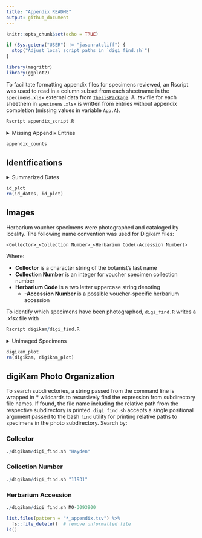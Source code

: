 ```yaml
---
title: "Appendix README"
output: github_document
---
```


```r
knitr::opts_chunk$set(echo = TRUE)

if (Sys.getenv("USER") != "jasonratcliff") {
  stop("Adjust local script paths in `digi_find.sh`")
}
```

```r
library(magrittr)
library(ggplot2)
```

To facilitate formatting appendix files for specimens reviewed, an Rscript
was used to read in a column subset from each sheetname in the
`specimens.xlsx` external data from
[`ThesisPackage`](https://github.com/jasonratcliff/ThesisPackage).
A *.tsv* file for each sheetnem in `specimens.xlsx` is written from entries
without appendix completion (missing values in variable `App.A`).

```r
Rscript appendix_script.R
```

<details>
  <summary>Missing Appendix Entries</summary>
  <p>

```r
appendix_files <- list.files(pattern = "*_appendix.tsv")

missing_appendixes <- purrr::map_dfr(
  .x = appendix_files, function(appendix) {
    readr::read_tsv(file = appendix,
                    col_types = paste0(rep("c", times = 10), collapse = "")) %>%
      dplyr::mutate(
        sheetname = gsub(pattern = "_appendix.tsv", replacement = "",
                         x = appendix)
      )
  })

appendix_counts <- ggplot(data = missing_appendixes) +
  geom_bar(aes(x = sheetname, fill = sheetname)) +
  scale_fill_brewer("Sheetname", type = "qual") +
  theme_classic() +
  theme(axis.text.x = element_text(angle = 45, hjust = 1)) +
  labs(x = "Sheetname", y = "Count")

fs::file_delete(path = appendix_files)
rm(appendix_files, missing_appendixes)

```

  </p>
</details>
  
```r
appendix_counts
```

## Identifications

<details>
  <summary>Summarized Dates</summary>
  <p>

```r
library(dplyr)
library(ggplot2)
library(ThesisPackage)

id_dates <- herbarium_specimens %>%
  select(ID) %>%
  mutate(
    Date = stringr::str_extract(
      string = .data$ID,
      pattern = "[0-9]{1,2}/[0-9]{1,2}/[0-9]{2}"
    ) %>% as.Date(x = ., format = "%m/%d/%y")
  ) %>%
  filter(!is.na(Date)) %>%
  group_by(Date) %>%
  add_count(name = "Count")

id_plot <- ggplot(data = id_dates) +
  geom_count(aes(x = Date, y = Count, color = Date)) +
  scale_x_date() +
  scale_color_viridis_c(trans = "date") +
  theme_classic()

```

  </p>
</details>
  
```r
id_plot
rm(id_dates, id_plot)
```

## Images

Herbarium voucher specimens were photographed and cataloged by locality.
The following name convention was used for Digikam files:
    
`<Collector>_<Collection Number>_<Herbarium Code(-Accession Number)>`

Where:

 - **Collector** is a character string of the botanist's last name
 - **Collection Number** is an integer for voucher specimen collection number
 - **Herbarium Code** is a two letter uppercase string denoting 
    + **-Accession Number** is a possible voucher-specific herbarium accession

To identify which specimens have been photographed, `digi_find.R` writes a
*.xlsx* file with 

```r
Rscript digikam/digi_find.R
```

<details>
  <summary>Unimaged Specimens</summary>
  <p>

```r
digikam <- readxl::read_excel("digikam/digikam.xlsx") %>%
  dplyr::mutate(
    path_check = purrr::map_chr(
      .data$path, function(x) ifelse(is.na(x), "Missing", "Match")) %>%
      factor(., levels = c("Missing", "Match"))
  )

digikam_plot <- ggplot(data = digikam) +
  geom_bar(aes(x = excel_sheet, fill = path_check)) +
  scale_fill_discrete("Matched Filepath") +
  theme_classic() +
  theme(axis.text.x = element_text(angle = 45, hjust = 1)) +
  labs(x = "Excel Sheetname", y = "Count")
  
```

  </p>
</details>

```r
digikam_plot
rm(digikam, digikam_plot)
```

## digiKam Photo Organization

To search  subdirectories, a string passed from the command line is wrapped
in **\*** wildcards to recursively find the expression from subdirectory
file names.  If found, the file name including the relative path from the
respective subdirectory is printed. `digi_find.sh` accepts a single
positional argument passed to the bash `find` utility for printing
relative paths to specimens in the photo subdirectory. Search by: 

### Collector

```r
./digikam/digi_find.sh "Hayden"
```

### Collection Number

```r
./digikam/digi_find.sh "11931"
```

### Herbarium Accession

```r
./digikam/digi_find.sh MO-3093900
```

```r
list.files(pattern = "*_appendix.tsv") %>%
  fs::file_delete()  # remove unformatted file
ls()
```

